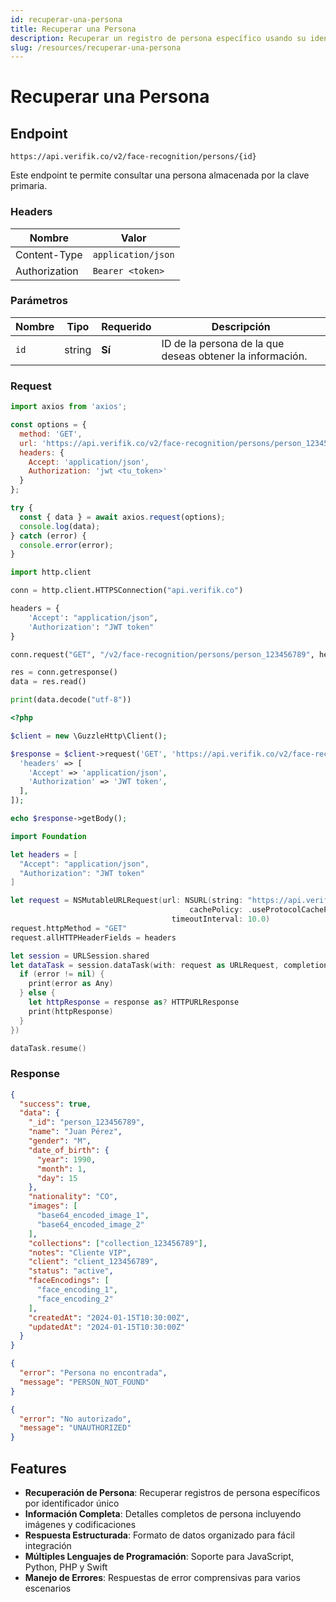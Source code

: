 ```yaml
---
id: recuperar-una-persona
title: Recuperar una Persona
description: Recuperar un registro de persona específico usando su identificador único
slug: /resources/recuperar-una-persona
---
```



# Recuperar una Persona

## Endpoint

```
https://api.verifik.co/v2/face-recognition/persons/{id}
```

Este endpoint te permite consultar una persona almacenada por la clave primaria.

### Headers

| Nombre         | Valor              |
| -------------- | ------------------ |
| Content-Type   | `application/json` |
| Authorization  | `Bearer <token>`   |

### Parámetros

| Nombre | Tipo   | Requerido | Descripción                                                      |
| ------ | ------ | --------- | ---------------------------------------------------------------- |
| `id`   | string | **Sí**    | ID de la persona de la que deseas obtener la información.        |

### Request

<Tabs>
  <TabItem value="javascript" label="JavaScript">

```javascript
import axios from 'axios';

const options = {
  method: 'GET',
  url: 'https://api.verifik.co/v2/face-recognition/persons/person_123456789',
  headers: {
    Accept: 'application/json',
    Authorization: 'jwt <tu_token>'
  }
};

try {
  const { data } = await axios.request(options);
  console.log(data);
} catch (error) {
  console.error(error);
}
```

  </TabItem>
  <TabItem value="python" label="Python">

```python
import http.client

conn = http.client.HTTPSConnection("api.verifik.co")

headers = {
    'Accept': "application/json",
    'Authorization': "JWT token"
}

conn.request("GET", "/v2/face-recognition/persons/person_123456789", headers=headers)

res = conn.getresponse()
data = res.read()

print(data.decode("utf-8"))
```

  </TabItem>
  <TabItem value="php" label="PHP">

```php
<?php

$client = new \GuzzleHttp\Client();

$response = $client->request('GET', 'https://api.verifik.co/v2/face-recognition/persons/person_123456789', [
  'headers' => [
    'Accept' => 'application/json',
    'Authorization' => 'JWT token',
  ],
]);

echo $response->getBody();
```

  </TabItem>
  <TabItem value="swift" label="Swift">

```swift
import Foundation

let headers = [
  "Accept": "application/json",
  "Authorization": "JWT token"
]

let request = NSMutableURLRequest(url: NSURL(string: "https://api.verifik.co/v2/face-recognition/persons/person_123456789")! as URL,
                                        cachePolicy: .useProtocolCachePolicy,
                                    timeoutInterval: 10.0)
request.httpMethod = "GET"
request.allHTTPHeaderFields = headers

let session = URLSession.shared
let dataTask = session.dataTask(with: request as URLRequest, completionHandler: { (data, response, error) -> Void in
  if (error != nil) {
    print(error as Any)
  } else {
    let httpResponse = response as? HTTPURLResponse
    print(httpResponse)
  }
})

dataTask.resume()
```

  </TabItem>
</Tabs>

### Response

<Tabs>
  <TabItem value="200" label="200">

```json
{
  "success": true,
  "data": {
    "_id": "person_123456789",
    "name": "Juan Pérez",
    "gender": "M",
    "date_of_birth": {
      "year": 1990,
      "month": 1,
      "day": 15
    },
    "nationality": "CO",
    "images": [
      "base64_encoded_image_1",
      "base64_encoded_image_2"
    ],
    "collections": ["collection_123456789"],
    "notes": "Cliente VIP",
    "client": "client_123456789",
    "status": "active",
    "faceEncodings": [
      "face_encoding_1",
      "face_encoding_2"
    ],
    "createdAt": "2024-01-15T10:30:00Z",
    "updatedAt": "2024-01-15T10:30:00Z"
  }
}
```

  </TabItem>
  <TabItem value="404" label="404">

```json
{
  "error": "Persona no encontrada",
  "message": "PERSON_NOT_FOUND"
}
```

  </TabItem>
  <TabItem value="401" label="401">

```json
{
  "error": "No autorizado",
  "message": "UNAUTHORIZED"
}
```

  </TabItem>
</Tabs>

## Features

-   **Recuperación de Persona**: Recuperar registros de persona específicos por identificador único
-   **Información Completa**: Detalles completos de persona incluyendo imágenes y codificaciones
-   **Respuesta Estructurada**: Formato de datos organizado para fácil integración
-   **Múltiples Lenguajes de Programación**: Soporte para JavaScript, Python, PHP y Swift
-   **Manejo de Errores**: Respuestas de error comprensivas para varios escenarios
